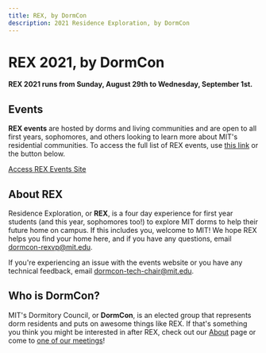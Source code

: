 ```yaml
---
title: REX, by DormCon
description: 2021 Residence Exploration, by DormCon
---
```


# REX 2021, by DormCon

**REX 2021 runs from Sunday, August 29th to Wednesday, September 1st.**

## Events

**REX events** are hosted by dorms and living communities and are open to all first years, sophomores, and others looking to learn more about MIT's residential communities.
To access the full list of REX events, use [this link](https://dormcon.notion.site/REX-2021-Events-a78d91984bb54e2aae6e9a196acf6769) or the button below.

<div style={{display: "flex", justifyContent: "center"}}>
    <a href="https://dormcon.notion.site/REX-2021-Events-a78d91984bb54e2aae6e9a196acf6769" className="button button--primary button--lg">Access REX Events Site</a>
</div>

## About REX

Residence Exploration, or **REX**, is a four day experience for first year students (and this year, sophomores too!) to explore MIT dorms to help their future home on campus.
If this includes you, welcome to MIT! We hope REX helps you find your home here, and if you have any questions, email dormcon-rexvp@mit.edu.

If you're experiencing an issue with the events website or you have any technical feedback, email dormcon-tech-chair@mit.edu.

## Who is DormCon?

MIT's Dormitory Council, or **DormCon**, is an elected group that represents dorm residents and puts on awesome things like REX.
If that's something you think you might be interested in after REX, check out our [About](/about) page or come to [one of our meetings](/about/meetings)!
